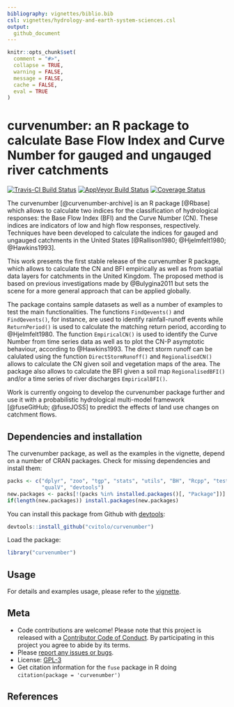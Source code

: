 ```yaml
---
bibliography: vignettes/biblio.bib
csl: vignettes/hydrology-and-earth-system-sciences.csl
output:
  github_document
---
```


```r
knitr::opts_chunk$set(
  comment = "#>",
  collapse = TRUE,
  warning = FALSE,
  message = FALSE,
  cache = FALSE,
  eval = TRUE
)
```

curvenumber: an R package to calculate Base Flow Index and Curve Number for gauged and ungauged river catchments
===========================================

<!-- Edit the README.Rmd only!!! The README.md is generated automatically from README.Rmd. -->

[![Travis-CI Build Status](https://travis-ci.org/cvitolo/curvenumber.svg?branch=master)](https://travis-ci.org/cvitolo/curvenumber)
[![AppVeyor Build Status](https://ci.appveyor.com/api/projects/status/github/cvitolo/curvenumber?branch=master&svg=true)](https://ci.appveyor.com/project/cvitolo/curvenumber)
[![Coverage Status](https://img.shields.io/codecov/c/github/cvitolo/curvenumber/master.svg)](https://codecov.io/github/cvitolo/curvenumber?branch=master)

The curvenumber [@curvenumber-archive] is an R package [@Rbase] which allows to calculate two indices for the classification of hydrological responses: the Base Flow Index (BFI) and the Curve Number (CN). These indices are indicators of low and high flow responses, respectively. Techniques have been developed to calculate the indices for gauged and ungauged catchments in the United States [@Rallison1980; @Hjelmfelt1980; @Hawkins1993]. 

This work presents the first stable release of the curvenumber R package, which allows to calculate the CN and BFI empirically as well as from spatial data layers for catchments in the United Kingdom. The proposed method is based on previous investigations made by @Bulygina2011 but sets the scene for a more general approach that can be applied globally.

The package contains sample datasets as well as a number of examples to test the main functionalities. The functions `FindQevents()` and `FindQevents()`, for instance, are used to identify rainfall-runoff events while `ReturnPeriod()` is used to calculate the matching return period, according to @Hjelmfelt1980. The function `EmpiricalCN()` is used to identify the Curve Number from time series data as well as to plot the CN-P asymptotic behaviour, according to @Hawkins1993. The direct storm runoff can be calulated using the function `DirectStormRunoff()` and `RegionalisedCN()` allows to calculate the CN given soil and vegetation maps of the area. The package also allows to calculate the BFI given a soil map `RegionalisedBFI()` and/or a time series of river discharges `EmpiricalBFI()`.

Work is currently ongoing to develop the curvenumber package further and use it with a probabilistic hydrological multi-model framework [@fuseGitHub; @fuseJOSS] to predict the effects of land use changes on catchment flows.

## Dependencies and installation
The curvenumber package, as well as the examples in the vignette, depend on a number of CRAN packages. Check for missing dependencies and install them:

```r
packs <- c("dplyr", "zoo", "tgp", "stats", "utils", "BH", "Rcpp", "testthat",
           "qualV", "devtools")
new.packages <- packs[!(packs %in% installed.packages()[, "Package"])]
if(length(new.packages)) install.packages(new.packages)
```

You can install this package from Github with [devtools](https://github.com/hadley/devtools):
```r
devtools::install_github("cvitolo/curvenumber")
```

Load the package:
```r
library("curvenumber")
```

## Usage
For details and examples usage, please refer to the [vignette](vignettes/curvenumber_vignette.Rmd). 

## Meta

* Code contributions are welcome! Please note that this project is released with a [Contributor Code of Conduct](CONDUCT.md). By participating in this project you agree to abide by its terms.
* Please [report any issues or bugs](https://github.com/cvitolo/fuse/issues).
* License: [GPL-3](https://opensource.org/licenses/GPL-3.0)
* Get citation information for the `fuse` package in R doing `citation(package = 'curvenumber')`

## References
